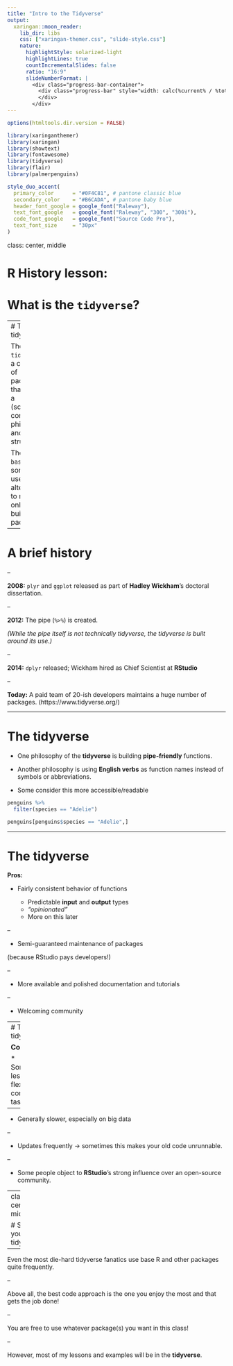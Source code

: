 ```yaml
---
title: "Intro to the Tidyverse"
output:
  xaringan::moon_reader:
    lib_dir: libs
    css: ["xaringan-themer.css", "slide-style.css"]
    nature:
      highlightStyle: solarized-light
      highlightLines: true
      countIncrementalSlides: false
      ratio: "16:9"
      slideNumberFormat: |
        <div class="progress-bar-container">
          <div class="progress-bar" style="width: calc(%current% / %total% * 100%);">
          </div>
        </div>
---
```


```r
options(htmltools.dir.version = FALSE)
```

```r
library(xaringanthemer)
library(xaringan)
library(showtext)
library(fontawesome)
library(tidyverse)
library(flair)
library(palmerpenguins)

style_duo_accent(
  primary_color      = "#0F4C81", # pantone classic blue
  secondary_color    = "#B6CADA", # pantone baby blue
  header_font_google = google_font("Raleway"),
  text_font_google   = google_font("Raleway", "300", "300i"),
  code_font_google   = google_font("Source Code Pro"),
  text_font_size     = "30px"
)
```

class: center, middle

# R History lesson:
# What is the `tidyverse`?

---
# The tidyverse

The `tidyverse` is a collection of packages that follow a (somewhat) consistent philosophy and structure.

The term `base R` is sometimes used as an alternative, to refer to only R's built-in packages.

---

# A brief history

--

**2008:** `plyr` and `ggplot` released as part of **Hadley Wickham**'s doctoral dissertation.

--

**2012:** The pipe (`%>%`) is created.  

*(While the pipe itself is not technically tidyverse, the tidyverse is built around its use.)*

--

**2014:** `dplyr` released; Wickham hired as Chief Scientist at **RStudio**

--

**Today:** A paid team of 20-ish developers maintains a huge number of packages.  (https://www.tidyverse.org/)

---

# The tidyverse

* One philosophy of the **tidyverse** is building **pipe-friendly** functions.

* Another philosophy is using **English verbs** as function names instead of symbols or abbreviations.

* Some consider this more accessible/readable

```r
penguins %>%
  filter(species == "Adelie")
```

```r

penguins[penguins$species == "Adelie",]
```


---

# The tidyverse

**Pros:**

* Fairly consistent behavior of functions

    + Predictable **input** and **output** types
    + *"opinionated"*
    + More on this later
    
--

* Semi-guaranteed maintenance of packages

(because RStudio pays developers!)

--

* More available and polished documentation and tutorials

--

* Welcoming community

---
# The tidyverse

**Cons:**

* Sometimes less flexible for complex tasks

--

* Generally slower, especially on big data

--

* Updates frequently -> sometimes this makes your old code unrunnable.

--

* Some people object to **RStudio**'s strong influence over an open-source community.

---
class: center, middle

# Should you use the tidyverse???

--

Even the most die-hard tidyverse fanatics use base R and other packages quite frequently.

--

Above all, the best code approach is the one you enjoy the most and that gets the job done!

--

You are free to use whatever package(s) you want in this class!

--

However, most of my lessons and examples will be in the **tidyverse**.
